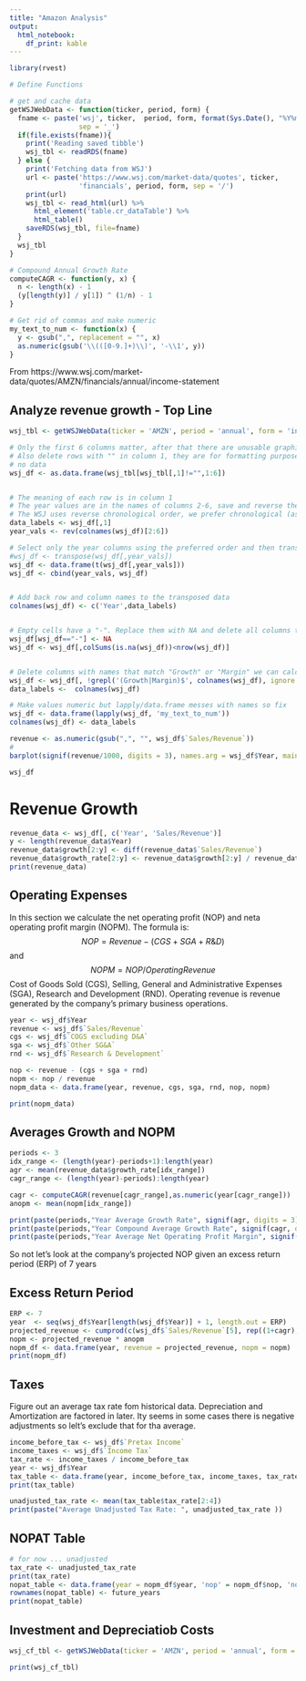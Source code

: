 ```yaml
---
title: "Amazon Analysis"
output:
  html_notebook:
    df_print: kable
---
```


```r
library(rvest)

# Define Functions

# get and cache data
getWSJWebData <- function(ticker, period, form) {
  fname <- paste('wsj', ticker,  period, form, format(Sys.Date(), "%Y%m"), 'tibble.rds',
                 sep = '_')
  if(file.exists(fname)){
    print('Reading saved tibble')
    wsj_tbl <- readRDS(fname)
  } else {
    print('Fetching data from WSJ')
    url <- paste('https://www.wsj.com/market-data/quotes', ticker,
                 'financials', period, form, sep = '/')
    print(url)
    wsj_tbl <- read_html(url) %>%
      html_element('table.cr_dataTable') %>%
      html_table()
    saveRDS(wsj_tbl, file=fname)
  }
  wsj_tbl
}

# Compound Annual Growth Rate
computeCAGR <- function(y, x) {
  n <- length(x) - 1
  (y[length(y)] / y[1]) ^ (1/n) - 1
}

# Get rid of commas and make numeric
my_text_to_num <- function(x) {
  y <- gsub(",", replacement = "", x)
  as.numeric(gsub('\\(([0-9.]+)\\)', '-\\1', y))
}

```

From https://www.wsj.com/market-data/quotes/AMZN/financials/annual/income-statement

## Analyze revenue growth - Top Line
```r

wsj_tbl <- getWSJWebData(ticker = 'AMZN', period = 'annual', form = 'income-statement')

# Only the first 6 columns matter, after that there are unusable graphical components
# Also delete rows with "" in column 1, they are for formatting purposes and contain
# no data
wsj_df <- as.data.frame(wsj_tbl[wsj_tbl[,1]!="",1:6])


# The meaning of each row is in column 1
# The year values are in the names of columns 2-6, save and reverse the order
# The WSJ uses reverse chronological order, we prefer chronological (ascending) order
data_labels <- wsj_df[,1]
year_vals <- rev(colnames(wsj_df)[2:6])

# Select only the year columns using the preferred order and then transpose
#wsj_df <- transpose(wsj_df[,year_vals])
wsj_df <- data.frame(t(wsj_df[,year_vals]))
wsj_df <- cbind(year_vals, wsj_df)


# Add back row and column names to the transposed data
colnames(wsj_df) <- c('Year',data_labels)


# Empty cells have a "-". Replace them with NA and delete all columns that have all NA.
wsj_df[wsj_df=="-"] <- NA
wsj_df <- wsj_df[,colSums(is.na(wsj_df))<nrow(wsj_df)]


# Delete columns with names that match "Growth" or "Margin" we can calculate those
wsj_df <- wsj_df[, !grepl('(Growth|Margin)$', colnames(wsj_df), ignore.case = TRUE)]
data_labels <-  colnames(wsj_df)

# Make values numeric but lapply/data.frame messes with names so fix
wsj_df <- data.frame(lapply(wsj_df, 'my_text_to_num'))
colnames(wsj_df) <- data_labels

revenue <- as.numeric(gsub(",", "", wsj_df$`Sales/Revenue`))
# 
barplot(signif(revenue/1000, digits = 3), names.arg = wsj_df$Year, main = 'Amazon.com Sales/Revenue', xlab = 'Year', ylab = "Billion Dollars")

wsj_df
```
# Revenue Growth

```r
revenue_data <- wsj_df[, c('Year', 'Sales/Revenue')]
y <- length(revenue_data$Year)      
revenue_data$growth[2:y] <- diff(revenue_data$`Sales/Revenue`)
revenue_data$growth_rate[2:y] <- revenue_data$growth[2:y] / revenue_data$`Sales/Revenue`[1:(y - 1)]
print(revenue_data)

```

## Operating Expenses

In this section we calculate the net operating profit (NOP) and neta operating profit margin (NOPM).
The formula is:
$$NOP=Revenue-({CGS}+{SGA}+{R\&D})$$
and
$$NOPM=NOP/{OperatingRevenue}$$
Cost of Goods Sold (CGS), Selling, General and Administrative Expenses (SGA), Research and Development (RND). Operating revenue is revenue generated by the company's primary business operations.

```r

year <- wsj_df$Year
revenue <- wsj_df$`Sales/Revenue`
cgs <- wsj_df$`COGS excluding D&A`
sga <- wsj_df$`Other SG&A`
rnd <- wsj_df$`Research & Development`

nop <- revenue - (cgs + sga + rnd)
nopm <- nop / revenue
nopm_data <- data.frame(year, revenue, cgs, sga, rnd, nop, nopm)

print(nopm_data)

```
## Averages Growth and NOPM
```r
periods <- 3
idx_range <- (length(year)-periods+1):length(year)
agr <- mean(revenue_data$growth_rate[idx_range])
cagr_range <- (length(year)-periods):length(year)

cagr <- computeCAGR(revenue[cagr_range],as.numeric(year[cagr_range]))
anopm <- mean(nopm[idx_range])

print(paste(periods,"Year Average Growth Rate", signif(agr, digits = 3)))
print(paste(periods,"Year Compound Average Growth Rate", signif(cagr, digits = 3)))
print(paste(periods,"Year Average Net Operating Profit Margin", signif(anopm, digits = 3)))
```
So not let's look at the company's projected NOP given an excess return period (ERP) of 7 years

## Excess Return Period

```r
ERP <- 7
year  <- seq(wsj_df$Year[length(wsj_df$Year)] + 1, length.out = ERP)
projected_revenue <- cumprod(c(wsj_df$`Sales/Revenue`[5], rep((1+cagr), ERP)))[2:(ERP + 1)]
nopm <- projected_revenue * anopm
nopm_df <- data.frame(year, revenue = projected_revenue, nopm = nopm)
print(nopm_df)
```

## Taxes
Figure out an average tax rate fom historical data. Depreciation and Amortization are factored in later.
Ity seems in some cases there is negative adjustments so lelt's exclude that for tha average.

```r
income_before_tax <- wsj_df$`Pretax Income`
income_taxes <- wsj_df$`Income Tax`
tax_rate <- income_taxes / income_before_tax
year <- wsj_df$Year
tax_table <- data.frame(year, income_before_tax, income_taxes, tax_rate)
print(tax_table)
```
```r
unadjusted_tax_rate <- mean(tax_table$tax_rate[2:4])
print(paste("Average Unadjusted Tax Rate: ", unadjusted_tax_rate ))
```

## NOPAT Table

```r
# for now ... unadjusted
tax_rate <- unadjusted_tax_rate
print(tax_rate)
nopat_table <- data.frame(year = nopm_df$year, 'nop' = nopm_df$nop, 'nopat' = nopm_df$nop * (1 - tax_rate))
rownames(nopat_table) <- future_years
print(nopat_table)
```

## Investment and Depreciatiob Costs
```r
wsj_cf_tbl <- getWSJWebData(ticker = 'AMZN', period = 'annual', form = 'cash-flow')

print(wsj_cf_tbl)

```

